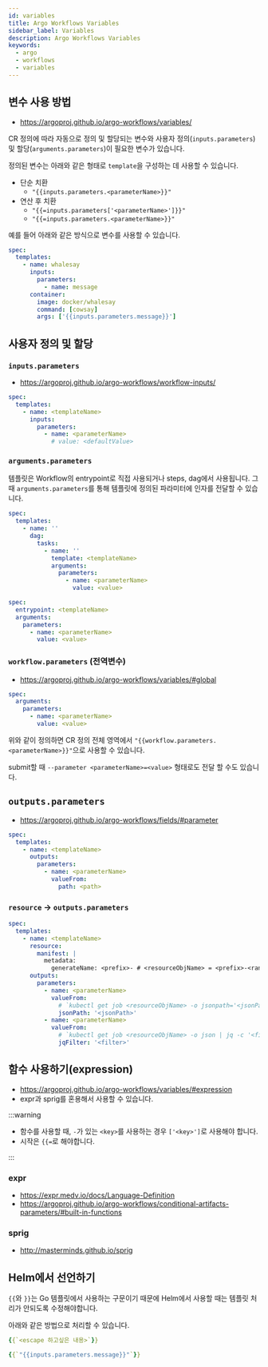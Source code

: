 ```yaml
---
id: variables
title: Argo Workflows Variables
sidebar_label: Variables
description: Argo Workflows Variables
keywords:
  - argo
  - workflows
  - variables
---
```


## 변수 사용 방법

- https://argoproj.github.io/argo-workflows/variables/

CR 정의에 따라 자동으로 정의 및 할당되는 변수와 사용자 정의(`inputs.parameters`) 및 할당(`arguments.parameters`)이 필요한 변수가 있습니다.

정의된 변수는 아래와 같은 형태로 `template`을 구성하는 데 사용할 수 있습니다.

- 단순 치환
  - `"{{inputs.parameters.<parameterName>}}"`
- 연산 후 치환
  - `"{{=inputs.parameters['<parameterName>']}}"`
  - `"{{=inputs.parameters.<parameterName>}}"`

예를 들어 아래와 같은 방식으로 변수를 사용할 수 있습니다.

```yaml
spec:
  templates:
    - name: whalesay
      inputs:
        parameters:
          - name: message
      container:
        image: docker/whalesay
        command: [cowsay]
        args: ['{{inputs.parameters.message}}']
```

## 사용자 정의 및 할당

### `inputs.parameters`

- https://argoproj.github.io/argo-workflows/workflow-inputs/

```yaml
spec:
  templates:
    - name: <templateName>
      inputs:
        parameters:
          - name: <parameterName>
            # value: <defaultValue>
```

### `arguments.parameters`

템플릿은 Workflow의 entrypoint로 직접 사용되거나 steps, dag에서 사용됩니다. 그 때 `arguments.parameters`를 통해 템플릿에 정의된 파라미터에 인자를 전달할 수 있습니다.

```yaml title="dag"
spec:
  templates:
    - name: ''
      dag:
        tasks:
          - name: ''
            template: <templateName>
            arguments:
              parameters:
                - name: <parameterName>
                  value: <value>
```

```yaml title="entrypoint"
spec:
  entrypoint: <templateName>
  arguments:
    parameters:
      - name: <parameterName>
        value: <value>
```

### `workflow.parameters` (전역변수)

- https://argoproj.github.io/argo-workflows/variables/#global

```yaml
spec:
  arguments:
    parameters:
      - name: <parameterName>
        value: <value>
```

위와 같이 정의하면 CR 정의 전체 영역에서 `"{{workflow.parameters.<parameterName>}}"`으로 사용할 수 있습니다.

submit할 때 `--parameter <parameterName>=<value>` 형태로도 전달 할 수도 있습니다.

## `outputs.parameters`

- https://argoproj.github.io/argo-workflows/fields/#parameter

```yaml
spec:
  templates:
    - name: <templateName>
      outputs:
        parameters:
          - name: <parameterName>
            valueFrom:
              path: <path>
```

### `resource` -> `outputs.parameters`

```yaml
spec:
  templates:
    - name: <templateName>
      resource:
        manifest: |
          metadata:
            generateName: <prefix>- # <resourceObjName> = <prefix>-<randomString>
      outputs:
        parameters:
          - name: <parameterName>
            valueFrom:
              # `kubectl get job <resourceObjName> -o jsonpath='<jsonPath>'`
              jsonPath: '<jsonPath>'
          - name: <parameterName>
            valueFrom:
              # `kubectl get job <resourceObjName> -o json | jq -c '<filter>'
              jqFilter: '<filter>'
```

## 함수 사용하기(expression)

- https://argoproj.github.io/argo-workflows/variables/#expression
- expr과 sprig를 혼용해서 사용할 수 있습니다.

:::warning

- 함수를 사용할 때, `-`가 있는 `<key>`를 사용하는 경우 `['<key>']`로 사용해야 합니다.
- 시작은 `{{=`로 해야합니다.

:::

### expr

- https://expr.medv.io/docs/Language-Definition
- https://argoproj.github.io/argo-workflows/conditional-artifacts-parameters/#built-in-functions

### sprig

- http://masterminds.github.io/sprig

## Helm에서 선언하기

`{{`와 `}}`는 Go 템플릿에서 사용하는 구문이기 때문에 Helm에서 사용할 때는 템플릿 처리가 안되도록 수정해야합니다.

아래와 같은 방법으로 처리할 수 있습니다.

```yaml
{{`<escape 하고싶은 내용>`}}
```

```yaml
{{`"{{inputs.parameters.message}}"`}}
```
